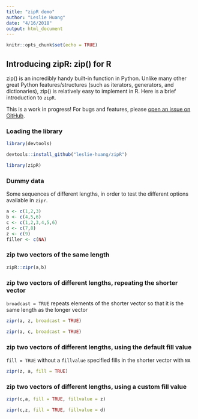 ```yaml
---
title: "zipR demo"
author: "Leslie Huang"
date: "4/16/2018"
output: html_document
---
```


```r
knitr::opts_chunk$set(echo = TRUE)
```

## Introducing zipR: zip() for R

zip() is an incredibly handy built-in function in Python. Unlike many other great Python features/structures (such as iterators, generators, and dictionaries), zip() is relatively easy to implement in R. Here is a brief introduction to `zipR`.

This is a work in progress! For bugs and features, please <a href="https://github.com/leslie-huang/zipR">open an issue on GitHub</a>.

### Loading the library

```r
library(devtools)

devtools::install_github("leslie-huang/zipR")

library(zipR)
```

### Dummy data

Some sequences of different lengths, in order to test the different options available in `zipr`.
```r
a <- c(1,2,3)
b <- c(4,5,6)
c <- c(1,2,3,4,5,6)
d <- c(7,8)
z <- c(9)
filler <- c(NA)
```

### zip two vectors of the same length

```r
zipR::zipr(a,b)

```


### zip two vectors of different lengths, repeating the shorter vector

`broadcast = TRUE` repeats elements of the shorter vector so that it is the same length as the longer vector
```r
zipr(a, z, broadcast = TRUE)

zipr(a, c, broadcast = TRUE)
```

### zip two vectors of different lengths, using the default fill value 

`fill = TRUE` without a `fillvalue` specified fills in the shorter vector with `NA`
```r
zipr(z, a, fill = TRUE)

```

### zip two vectors of different lengths, using a custom fill value
```r
zipr(c,a, fill = TRUE, fillvalue = z)

zipr(c,z, fill = TRUE, fillvalue = d)

```

